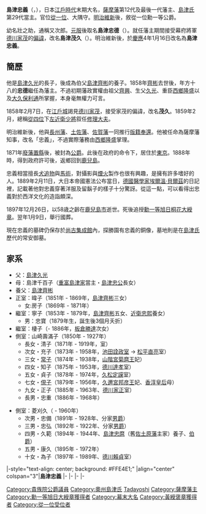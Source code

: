 {{Infobox Officeholder
|honorific-prefix=公爵
|name= 島津忠義
|image= Shimazu Tadayoshi.jpg
|imagesize         =
|caption           =

| office= [[薩摩藩|薩摩藩]]第12代藩主
| term_start = 1858年
| term_end = 1871年
| predecessor = [[島津齊彬|島津齊彬]]
| successor = 職位廢除

| office1= [[貴族院_(日本)|貴族院]]議員
| term_start1 = 1890年11月29日
| term_end1 = {{box|1897年12月26日}}
| predecessor1 = 
| successor1 = 
|constituency1=[[公爵|公爵]]議員

|birth_date   = {{birth date|1840|5|22}}<br>（天保11年4月21日）
|birth_place  = 
|death_date   = {{death date and age|1897|12|26|1840|5|22}}<br>（明治30年）
|death_place  = 
|party        = 
|alma_mater   =
|relations    = 
}}
'''島津忠義'''（{{jpn|j=島津 忠義|kana=しまづ ただよし|rm=Shimazu Tadayoshi}}，{{bd|1840年|5月22日|1897年|12月26日|catIdx=Shimazu Tadayoshi}}），日本[[江戶時代|江戶時代]]末期大名，[[薩摩藩|薩摩藩]]第12代及最後一代藩主、[[島津氏|島津氏]]第29代當主。官位[[從一位|從一位]]、大隅守。[[明治維新|明治維新]]後，敘從一位勳一等公爵。

幼名壯之助，通稱又次郎。[[元服|元服]]後取名'''島津忠德'''（{{jpn|j=島津 忠徳|kyu=島津 忠德|kana=しまづ ただのり|rm=Shimazu Tadanori}}）。就任藩主期間接受幕府將軍[[德川家茂|德川家茂]]的[[偏諱|偏諱]]，改名'''島津茂久'''（{{jpn|j=島津 茂久|kana=しまづ もちひさ|rm=Shimazu Mochihisa}}）。明治維新後，於[[慶應|慶應]]4年1月16日改名為'''島津忠義'''。

==簡歷==
他是[[島津久光|島津久光]]的長子，後成為伯父[[島津齊彬|島津齊彬]]的養子。1858年[[島津齊彬|齊彬]]去世後，年方十八的'''忠德'''繼任為藩主。不過初期藩政實權由祖父[[島津齊興|齊興]]、生父[[島津久光|久光]]、重臣[[西鄉隆盛|西鄉隆盛]]以及[[大久保利通|大久保利通]]所掌握，本身毫無權力可言。

1858年2月7日，在[[江戶城|江戶城]]謁見[[德川家茂|德川家茂]]，接受家茂的偏諱，改名'''茂久'''。1859年2月，總稱[[從四位|從四位]]下[[左近衛少將|左近衛少將]]叙任[[修理大夫|修理大夫]]。

明治維新後，他與[[長州藩|長州藩]]、[[土佐藩|土佐藩]]、[[佐賀藩|佐賀藩]]一同推行[[版籍奉還|版籍奉還]]。他被任命為薩摩藩知事，改名「忠義」，不過實際藩務由[[西鄉隆盛|西鄉隆盛]]掌理。

1871年[[廢藩置縣|廢藩置縣]]後，被封為[[公爵|公爵]]。此後在政府的命令下，居住於[[東京|東京]]。1888年時，得到政府許可後，返鄉回到[[鹿兒島縣|鹿兒島]]。

忠義相當擅長[[犬追物|犬追物]]與[[馬術|馬術]]，對攝影與[[煙火|煙火]]製作也很有興趣，是擁有許多嗜好的人。1889年2月11日，大日本帝國憲法公布當日，[[德國|德國]][[醫學家|醫學家]][[埃爾溫·貝爾茲|埃爾溫·貝爾茲]]的日記裡，記載著他對忠義穿著洋服及留鬍子的樣子十分驚訝。從這一點，可以看得出忠義對於西洋文化的造詣頗深。

1897年12月26日，以58歳之齡在[[鹿兒島市|鹿兒島市]]逝世。死後追授[[勳一等旭日桐花大綬章|勳一等旭日桐花大綬章]]。翌年1月9日，舉行國葬。

現在忠義的墓碑仍保存於[[尚古集成館|尚古集成館]]內，探勝園有忠義的銅像，墓地則是在[[島津氏|島津氏]]歷代的常安御墓。

==家系==
*父：[[島津久光|島津久光]]
*母：島津千百子（[[重富島津家|重富島津家]]當主・[[島津忠公|島津忠公]]長女）
*養父：[[島津齊彬|島津齊彬]]
*正室：暐子（1851年 - 1869年，[[島津齊彬|島津齊彬]]三女）
**女:房子（1869年 - 1871年）
*繼室：寧子（1853年 - 1879年，[[島津齊彬|島津齊彬]]五女、[[近衛忠熙|近衛忠熙]]養女）
**男：忠寶（1879年生，誕生後3個月夭折）
*繼室：棲子（- 1886年，[[板倉勝達|板倉勝達]]次女）
*側室：山崎壽滿子（1850年 - 1927年）
**長女・清子（1871年 - 1919年，{{link-ja|黑田長成|黒田長成}}室）
**次女・充子（1873年 - 1958年，[[池田詮政室|池田詮政室]] → [[松平直亮|松平直亮]]室）
**三女・[[菊麿王妃常子|常子]]（1874年 - 1938年，[[山階宮菊麿王|山階宮菊麿王]]妃）
**四女・知子（1875年 - 1953年，[[德川達孝|德川達孝]]室）
**五女・貞子（1878年 - 1974年，[[久松定謨|久松定謨]]室）
**七女・[[邦彥王妃俔子|俔子]]（1879年 - 1956年，[[久邇宮邦彦王|久邇宮邦彦王]]妃、[[香淳皇后|香淳皇后]]母）
**九女・正子（1885年 - 1963年、[[德川家正|德川家正]]室）
**長男・忠重（1886年 - 1968年）

*側室：菱刈久（ - 1960年）
**次男・忠備（1891年 - 1928年、分家[[男爵|男爵]]）
**三男・忠弘（1892年 - 1922年、分家[[男爵|男爵]]）
**四男・久範（1894年 - 1944年、[[島津忠麿|島津忠麿]]（舊[[佐土原藩|佐土原藩]]主家）養子、[[伯爵|伯爵]]）
**五男・康久（1895年 - 1972年）
**十女・為子（1897年 - 1989年、[[德川賴貞|德川賴貞]]室）

{{start box}}
|-style="text-align: center; background: #FFE4E1;"
|align="center" colspan="3"|'''島津忠義'''
|-
{{s-off}}
{{s-before|[[島津齊彬|島津齊彬]]}}
{{s-title|[[薩摩藩|薩摩藩]]第12代藩主|1858年－1871年}}
{{s-none|[[廢藩置縣|廢藩置縣]]}}
|-
{{s-reg|other}}
{{s-before|[[島津齊彬|島津齊彬]]}}
{{s-title|[[島津氏|島津氏]]第29代當主|1858年－1897年}}
{{s-after|{{link-ja|島津忠重|島津忠重}}}}
|-
{{s-none|新頭銜}}
{{s-title|[[島津氏|島津家]][[日本華族列表|公爵]]<br>（第一代）|1884年－1897年}}
{{s-after|{{link-ja|島津忠重|島津忠重}}}}
|-
{{end box}}
{{島津氏歷代當主}}
{{薩摩藩主}}
{{Normdaten}}

{{DEFAULTSORT:Shimazu Tadayoshi}}
[[Category:貴族院公爵議員|Category:貴族院公爵議員]]
[[Category:奧州島津氏|Category:奧州島津氏]]
[[Category:重富島津氏|Tadayoshi]]
[[Category:薩摩藩主|Category:薩摩藩主]]
[[Category:勳一等旭日大綬章獲得者|Category:勳一等旭日大綬章獲得者]]
[[Category:幕末大名|Category:幕末大名]]
[[Category:黃綬褒章獲得者|Category:黃綬褒章獲得者]]
[[Category:從一位受位者|Category:從一位受位者]]